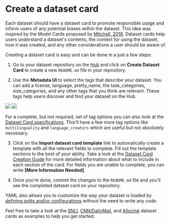 # Create a dataset card

Each dataset should have a dataset card to promote responsible usage and inform users of any potential biases within the dataset.
This idea was inspired by the Model Cards proposed by [Mitchell, 2018](https://arxiv.org/abs/1810.03993).
Dataset cards help users understand a dataset's contents, the context for using the dataset, how it was created, and any other considerations a user should be aware of.

Creating a dataset card is easy and can be done in a just a few steps:

1. Go to your dataset repository on the [Hub](https://hf.co/new-dataset) and click on **Create Dataset Card** to create a new `README.md` file in your repository.

2. Use the **Metadata UI** to select the tags that describe your dataset. You can add a license, language, pretty_name, the task_categories, size_categories, and any other tags that you think are relevant. These tags help users discover and find your dataset on the Hub.

<div class="flex justify-center">
    <img class="block dark:hidden" src="https://huggingface.co/datasets/huggingface/documentation-images/resolve/main/hub/datasets-metadata-ui.png"/>
    <img class="hidden dark:block" src="https://huggingface.co/datasets/huggingface/documentation-images/resolve/main/hub/datasets-metadata-ui-dark.png"/>
</div>

  <Tip>

  For a complete, but not required, set of tag options you can also look at the [Dataset Card specifications](https://github.com/huggingface/hub-docs/blob/main/datasetcard.md?plain=1). This'll have a few more tag options like `multilinguality` and `language_creators` which are useful but not absolutely necessary.

  </Tip>

3. Click on the **Import dataset card template** link to automatically create a template with all the relevant fields to complete. Fill out the template sections to the best of your ability. Take a look at the [Dataset Card Creation Guide](https://github.com/huggingface/datasets/blob/main/templates/README_guide.md) for more detailed information about what to include in each section of the card. For fields you are unable to complete, you can write **[More Information Needed]**.

4. Once you're done, commit the changes to the `README.md` file and you'll see the completed dataset card on your repository.

YAML also allows you to customize the way your dataset is loaded by [defining splits and/or configurations](./repository_structure#define-your-splits-and-subsets-in-yaml) without the need to write any code.

Feel free to take a look at the [SNLI](https://huggingface.co/datasets/snli), [CNN/DailyMail](https://huggingface.co/datasets/cnn_dailymail), and [Allociné](https://huggingface.co/datasets/allocine) dataset cards as examples to help you get started.
